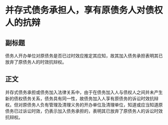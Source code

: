 # 并存式债务承担人，享有原债务人对债权人的抗辩
## 副标题
债务人开办单位对原债务是否已过时效应推定其应知，故其加入债务承担表明其已放弃了原债务人的时效抗辩权。
## 正文
并存式债务承担或债务加入法律关系中，由于在债务加入人与债权人之间并未产生新的债权债务关系，债务具有同一性，故债务加入人享有原债务的诉讼时效抗辩权。但对原债务人负有管理及清理义务的开办单位及清理单位，知道或应当知道原债务已过诉讼时效，仍表示加入债务承担的，表明其已放弃了原债务人的诉讼时效抗辩权。